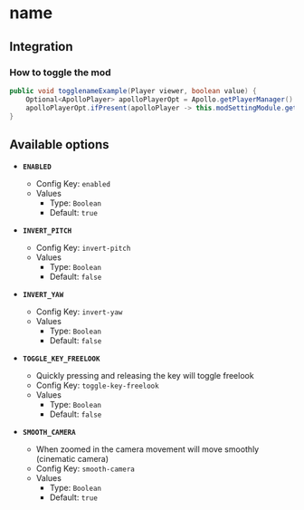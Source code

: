 # name

## Integration

### How to toggle the mod

```java
public void togglenameExample(Player viewer, boolean value) {
    Optional<ApolloPlayer> apolloPlayerOpt = Apollo.getPlayerManager().getPlayer(viewer.getUniqueId());
    apolloPlayerOpt.ifPresent(apolloPlayer -> this.modSettingModule.getOptions().set(apolloPlayer, ModFreelook.ENABLED, value));
}
```

## Available options

- __`ENABLED`__
    - Config Key: `enabled`
    - Values
        - Type: `Boolean`
        - Default: `true`

- __`INVERT_PITCH`__
    - Config Key: `invert-pitch`
    - Values
        - Type: `Boolean`
        - Default: `false`

- __`INVERT_YAW`__
    - Config Key: `invert-yaw`
    - Values
        - Type: `Boolean`
        - Default: `false`

- __`TOGGLE_KEY_FREELOOK`__
    - Quickly pressing and releasing the key will toggle freelook
    - Config Key: `toggle-key-freelook`
    - Values
        - Type: `Boolean`
        - Default: `false`

- __`SMOOTH_CAMERA`__
    - When zoomed in the camera movement will move smoothly (cinematic camera)
    - Config Key: `smooth-camera`
    - Values
        - Type: `Boolean`
        - Default: `true`

